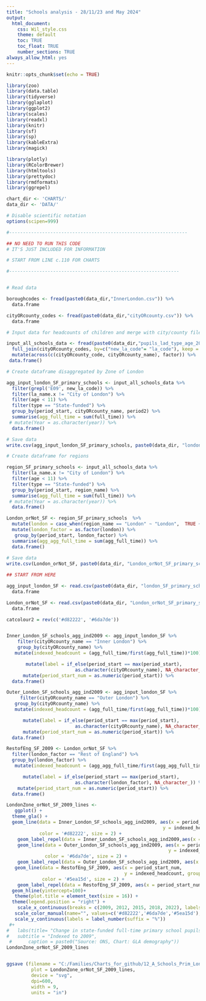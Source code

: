 ```yaml
---
title: "Schools analysis - 28/11/23 and May 2024"
output: 
  html_document:
    css: Wil_style.css
    theme: default
    toc: TRUE
    toc_float: TRUE
    number_sections: TRUE
always_allow_html: yes
---
```


```r

knitr::opts_chunk$set(echo = TRUE)

library(zoo)
library(data.table)
library(tidyverse)
library(gglaplot)
library(ggplot2)
library(scales)
library(readxl)
library(knitr)
library(sf)
library(sp)
library(kableExtra)
library(magick)

library(plotly)    
library(RColorBrewer)
library(htmltools)
library(prettydoc)
library(rmdformats)
library(ggrepel)

chart_dir <- 'CHARTS/'
data_dir <- 'DATA/'

# Disable scientific notation
options(scipen=999)

```


```r

#-----------------------------------------------------------------

## NO NEED TO RUN THIS CODE
# IT'S JUST INCLUDED FOR INFORMATION

# START FROM LINE c.110 FOR CHARTS

#--------------------------------------------------------------


# Read data 

boroughcodes <- fread(paste0(data_dir,"InnerLondon.csv")) %>%   
  data.frame

cityORcounty_codes <- fread(paste0(data_dir,"cityORcounty.csv")) %>%   
  data.frame

# Input data for headcounts of children and merge with city/county file

input_all_schools_data <- fread(paste0(data_dir,"pupils_lad_type_age_2009to22.csv")) %>%
  full_join(cityORcounty_codes, by=c("new_la_code"= "la_code"), keep = TRUE)%>% 
  mutate(across(c(cityORcounty_code, cityORcounty_name), factor)) %>%
 data.frame() 

# Create dataframe disaggregated by Zone of London

agg_input_london_SF_primary_schools <- input_all_schools_data %>%
  filter(grepl('E09', new_la_code)) %>%
  filter(la_name.x != "City of London") %>%
  filter(age < 11) %>%
  filter(type == "State-funded") %>%
  group_by(period_start, cityORcounty_name, period2) %>% 
  summarise(agg_full_time = sum(full_time)) %>%
 # mutate(Year = as.character(year)) %>%
  data.frame()

# Save data 
write.csv(agg_input_london_SF_primary_schools, paste0(data_dir, "london_SF_primary_schools.csv"))

# Create dataframe for regions

region_SF_primary_schools <- input_all_schools_data %>%
  filter(la_name.x != "City of London") %>%
  filter(age < 11) %>%
  filter(type == "State-funded") %>%
  group_by(period_start, region_name) %>% 
  summarise(agg_full_time = sum(full_time)) %>%
 # mutate(Year = as.character(year)) %>%
  data.frame()

London_orNot_SF <- region_SF_primary_schools  %>%
  mutate(london = case_when(region_name == "London" ~ "London",  TRUE ~ "Rest of England")) %>%
  mutate(london_factor = as.factor(london)) %>%
   group_by(period_start, london_factor) %>% 
  summarise(agg_agg_full_time = sum(agg_full_time)) %>%
  data.frame()
  
# Save data 
write.csv(London_orNot_SF, paste0(data_dir, "London_orNot_SF_primary_schools.csv"))

```


```r

## START FROM HERE

agg_input_london_SF <- read.csv(paste0(data_dir, "london_SF_primary_schools.csv")) %>%
  data.frame

London_orNot_SF <- read.csv(paste0(data_dir, "London_orNot_SF_primary_schools.csv")) %>%
  data.frame

catcolour2 = rev(c('#d82222', '#6da7de'))


Inner_London_SF_schools_agg_ind2009 <- agg_input_london_SF %>%
    filter(cityORcounty_name == "Inner London") %>%
    group_by(cityORcounty_name) %>% 
   mutate(indexed_headcount = (agg_full_time/first(agg_full_time))*100) %>% 

       mutate(label = if_else(period_start == max(period_start), 
                         as.character(cityORcounty_name), NA_character_)) %>%
      mutate(period_start_num = as.numeric(period_start)) %>%
  data.frame()

Outer_London_SF_schools_agg_ind2009 <- agg_input_london_SF %>%
     filter(cityORcounty_name == "Outer London") %>%
   group_by(cityORcounty_name) %>% 
   mutate(indexed_headcount = (agg_full_time/first(agg_full_time))*100) %>% 

      mutate(label = if_else(period_start == max(period_start), 
                         as.character(cityORcounty_name), NA_character_)) %>%
      mutate(period_start_num = as.numeric(period_start)) %>%
  data.frame()

RestofEng_SF_2009 <- London_orNot_SF %>%
  filter(london_factor == "Rest of England") %>%   
  group_by(london_factor) %>% 
   mutate(indexed_headcount = (agg_agg_full_time/first(agg_agg_full_time))*100) %>% 

      mutate(label = if_else(period_start == max(period_start), 
                         as.character(london_factor), NA_character_)) %>%
    mutate(period_start_num = as.numeric(period_start)) %>%
  data.frame()

LondonZone_orNot_SF_2009_lines <-
   ggplot() +
  theme_gla() +
  geom_line(data = Inner_London_SF_schools_agg_ind2009, aes(x = period_start_num, 
                                                         y = indexed_headcount, group = 1), 
            color = '#d82222', size = 2) +
    geom_label_repel(data = Inner_London_SF_schools_agg_ind2009,aes(x = period_start_num, y = indexed_headcount,label = label), nudge_x = 1, color = '#d82222')+
    geom_line(data = Outer_London_SF_schools_agg_ind2009, aes(x = period_start_num, 
                                                           y = indexed_headcount, group = 1), 
              color = '#6da7de', size = 2) +
    geom_label_repel(data = Outer_London_SF_schools_agg_ind2009, aes(x = period_start_num, y = indexed_headcount,label = label), nudge_x = 1, color = '#6da7de')+
   geom_line(data = RestofEng_SF_2009, aes(x = period_start_num, 
                                           y = indexed_headcount, group = 1), 
             color = '#5ea15d', size = 2) +
    geom_label_repel(data = RestofEng_SF_2009, aes(x = period_start_num, y = indexed_headcount, label = label), nudge_x = 1, color = '#5ea15d')+
  geom_hline(yintercept=100)+
   theme(plot.title = element_text(size = 16)) +
  theme(legend.position = "right") +
    scale_x_continuous(breaks = c(2009, 2012, 2015, 2018, 2022), labels = c("2009-10", "2012-13", "2015-16", "2018-19", "2022-23"))  +
   scale_color_manual(name="", values=c('#d82222','#6da7de','#5ea15d'), labels=c("Inner London", "Outer London","Rest of England and Wales")) +
   scale_y_continuous(labels = label_number(suffix = "%"))
 #+ 
#   labs(title= "Change in state-funded full-time primary school pupils, 2009 - 2022",
#   subtitle = "Indexed to 2009",
 #      caption = paste0("Source: ONS, Chart: GLA demography"))
LondonZone_orNot_SF_2009_lines


ggsave (filename = "C:/Families/Charts_for_github/12_A_Schools_Prim_LondonZone_orNot_SF_2009_lines.svg",
         plot = LondonZone_orNot_SF_2009_lines,
         device = "svg",
         dpi=600,
         width = 9,
         units = "in")


```




           




